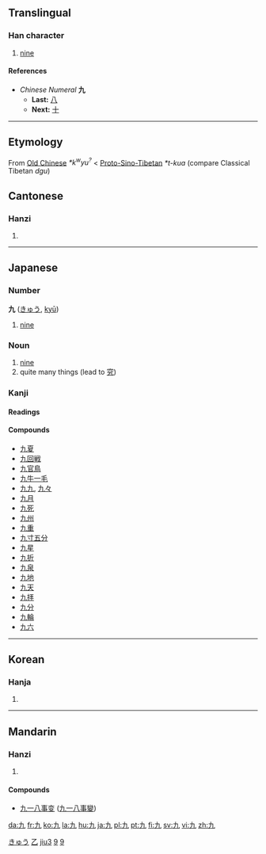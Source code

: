 {{see|玖}}<!-- may be replaced by zh-forms -->

==Translingual==
{{Han stroke|[[Image:九-order.gif]]}}
{{Han stroke|[[Image:Stroke order of Japanese Kanji 九.png]]}}
===Han character===
{{Han char|rn=5|rad=乙|as=01|sn=2|four=4001<sub>7</sub>|canj=大弓 (KN)}}
# [[nine]]
====References====
{{Han ref|kx=0083.190|dkj=00167|dj=0168.020|hdz=10048.050|uh=4E5D|ud=20061|bh=A445|bd=42053}}


*''Chinese Numeral'' '''九'''
**'''Last:''' [[八]]
**'''Next:''' [[十]]
----

== Etymology ==

From [[Old Chinese]] ''*k<sup>w</sup>yu<sup>?</sup>'' < [[Proto-Sino-Tibetan]] ''*t-kua'' (compare Classical Tibetan ''dgu'')

==Cantonese==
===Hanzi===
{{yue-hanzi|jyut=|y=gau2}}
# {{defn|Cantonese}}
----
==Japanese==
[[Category:1000 Japanese basic words|きゅう]]
===Number===
'''九''' ([[きゅう]], [[kyū]])
# [[nine]]
=== Noun ===
{{ja-noun|k|hira=きゅう|rom=kyū}}
# [[nine]]
# quite many things (lead to [[究]])
===Kanji===
{{ja-kanji|grade=1|rs=乙01}}
====Readings====
{{ja-readings|on=[[く]] ([[ku]]), [[きゅう]] ([[kyū]])|kun=[[ここのつ]] ([[九つ]], [[kokonotsu]])}}
====Compounds====
*[[九夏]]
*[[九回戦]]
*[[九官鳥]]
*[[九牛一毛]]
*[[九九]], [[九々]]
*[[九月]]
*[[九死]]
*[[九州]]
*[[九重]]
*[[九寸五分]]
*[[九星]]
*[[九折]]
*[[九泉]]
*[[九地]]
*[[九天]]
*[[九拝]]
*[[九分]]
*[[九輪]]
*[[九六]]
----
==Korean==
===Hanja===
{{ko-hanja|hangeul=[[구]], [[규]]|eumhun=아홉|rv=gu, gyu|mr=ku, kyu}}
# {{defn|Korean}}





[[Category:zh-tw:Numbers|乙]]
[[Category:zh-cn:Numbers|jiu3]]


[[Category:Japanese numbers|9]]


[[Category:Korean numbers|9]]
----
==Mandarin==
===Hanzi===
{{cmn-hanzi|pin=[[jiǔ]] ([[jiu3]]), [[xiǎng]] ([[xiang3]]), [[xiàng]] ([[xiang4]])|wg=chiu<sup>3</sup>, hsiang<sup>3</sup>, hsiang<sup>4</sup>}}
# {{defn|Mandarin}}

====Compounds====
{{top2}}
*[[九一八事变]] ([[九一八事变|九一八事變]])
{{mid2}}
{{bottom}}

[[da:九]]
[[fr:九]]
[[ko:九]]
[[la:九]]
[[hu:九]]
[[ja:九]]
[[pl:九]]
[[pt:九]]
[[fi:九]]
[[sv:九]]
[[vi:九]]
[[zh:九]]